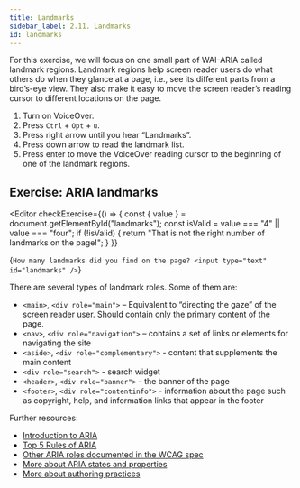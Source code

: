 ```yaml
---
title: Landmarks
sidebar_label: 2.11. Landmarks
id: landmarks
---
```


For this exercise, we will focus on one small part of WAI-ARIA called landmark regions. Landmark regions help screen reader users do what others do when they glance at a page, i.e., see its different parts from a bird’s-eye view. They also make it easy to move the screen reader’s reading cursor to different locations on the page.

1. Turn on VoiceOver.
2. Press `Ctrl` + `Opt` + `u`.
3. Press right arrow until you hear “Landmarks”.
4. Press down arrow to read the landmark list.
5. Press enter to move the VoiceOver reading cursor to the beginning of one of the landmark regions.

## Exercise: ARIA landmarks


<Editor
  checkExercise={() => {
    const { value } = document.getElementById("landmarks");
    const isValid = value === "4" || value === "four";
    if (!isValid) {
      return "That is not the right number of landmarks on the page!";
    }
  }}
>
  {`How many landmarks did you find on the page?
<input type="text" id="landmarks" />`}
</Editor>

There are several types of landmark roles. Some of them are:

- `<main>`, `<div role="main">` – Equivalent to “directing the gaze” of the screen reader user. Should contain only the primary content of the page.
- `<nav>`, `<div role="navigation">` – contains a set of links or elements for navigating the site
- `<aside>`, `<div role="complementary">` - content that supplements the main content
- `<div role="search">` - search widget
- `<header>`, `<div role="banner">` - the banner of the page
- `<footer>`, `<div role="contentinfo">` - information about the page such as copyright, help, and information links that appear in the footer

Further resources:

- [Introduction to ARIA](https://developers.google.com/web/fundamentals/accessibility/semantics-aria)
- [Top 5 Rules of ARIA](https://www.deque.com/blog/top-5-rules-of-aria/)
- [Other ARIA roles documented in the WCAG spec](https://developer.mozilla.org/en-US/docs/Web/Accessibility/ARIA/Roles)
- [More about ARIA states and properties](https://www.w3.org/TR/wai-aria-1.1/#states_and_properties)
- [More about authoring practices](https://www.w3.org/TR/wai-aria-practices-1.1/)
